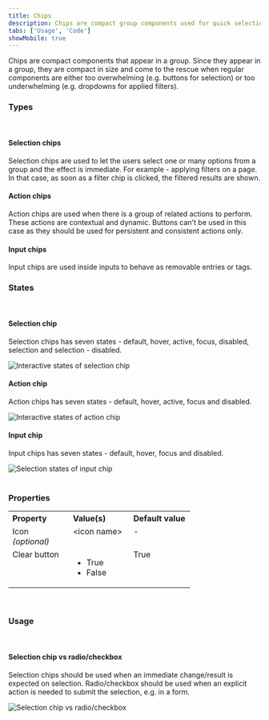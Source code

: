```yaml
---
title: Chips
description: Chips are compact group components used for quick selection, actions, and filtering.
tabs: ['Usage', 'Code']
showMobile: true
---
```


Chips are compact components that appear in a group. Since they appear in a group, they are compact in size and come to the rescue when regular components are either too overwhelming (e.g. buttons for selection) or too underwhelming (e.g. dropdowns for applied filters).
<br/>

### Types
<br/>

#### Selection chips
Selection chips are used to let the users select one or many options from a group and the effect is immediate. For example - applying filters on a page. In that case, as soon as a filter chip is clicked, the filtered results are shown.
<Preview name="components-chip-selection--selection" />
<br/>

#### Action chips
Action chips are used when there is a group of related actions to perform. These actions are contextual and dynamic. Buttons can't be used in this case as they should be used for persistent and consistent actions only.
<Preview name="components-chip-action-chip--action-chip" />
<br/>

#### Input chips
Input chips are used inside inputs to behave as removable entries or tags.
<Preview name="components-chip-input--input" />
<br/>

### States
<br/>

#### Selection chip
Selection chips has seven states - default, hover, active, focus, disabled, selection and selection - disabled.

![Interactive states of selection chip](./images/selectionchip-state.png)
<br/>

#### Action chip
Action chips has seven states - default, hover, active, focus and disabled.

![Interactive states of action chip](./images/actionchip-state.png)
<br/>

#### Input chip
Input chips has seven states - default, hover, focus and disabled.

![Selection states of input chip](./images/inputchips-state.png)
<br/>
<br/>

### Properties
<table style="width: 100%">
  <tbody>
    <tr>
      <th style="width:33%; text-align: left;">Property</th>
      <th style="width:33%; text-align: left;">Value(s)</th>
      <th style="width:33%; text-align: left;">Default value</th>
    </tr>
    <tr style="vertical-align: top">
      <td>Icon<br/><em>(optional)</em></td>
      <td>&#60;icon name&#62;</td>
      <td>-</td>
    </tr>
    <tr style="vertical-align: top">
      <td>Clear button</td>
      <td>
          <ul>
              <li>True</li>
              <li>False</li>
          </ul>
      </td>
      <td>True</td>
    </tr>
  </tbody>
</table>
<br/>

### Usage
<br/>

#### Selection chip vs radio/checkbox
Selection chips should be used when an immediate change/result is expected on selection. Radio/checkbox should be used when an explicit action is needed to submit the selection, e.g. in a form.


![Selection chip vs radio/checkbox](./images/chips-1.png)

<br/>
<br/>
